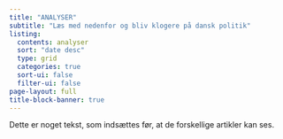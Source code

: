 ```yaml
---
title: "ANALYSER"
subtitle: "Læs med nedenfor og bliv klogere på dansk politik"
listing:
  contents: analyser
  sort: "date desc"
  type: grid
  categories: true
  sort-ui: false
  filter-ui: false
page-layout: full
title-block-banner: true
---
```

Dette er noget tekst, som indsættes før, at de forskellige artikler kan ses. 

